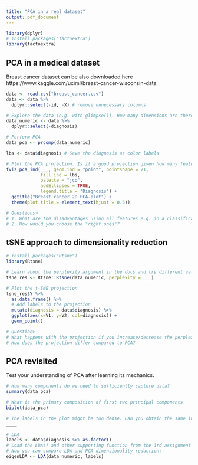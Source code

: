 ```yaml
---
title: "PCA in a real dataset"
output: pdf_document
---
```


```r
library(dplyr)
# install.packages("factoextra")
library(factoextra)
```

## PCA in a medical dataset
Breast cancer dataset can be also downloaded here https://www.kaggle.com/uciml/breast-cancer-wisconsin-data

```r
data <- read.csv("breast_cancer.csv")
data <- data %>% 
  dplyr::select(-id, -X) # remove unnecessary columns

# Explore the data (e.g. with glimpse()). How many dimensions are there?
data_numeric <- data %>% 
  dplyr::select(-diagnosis)

# Perform PCA
data_pca <- prcomp(data_numeric)

lbs <- data$diagnosis # Save the diagnosis as color labels

# Plot the PCA projection. Is it a good projection given how many features we have?
fviz_pca_ind(___, geom.ind = "point", pointshape = 21, 
             fill.ind = lbs,
             palette = "jco", 
             addEllipses = TRUE,
             legend.title = "Diagnosis") +
  ggtitle("Breast cancer 2D PCA-plot") +
  theme(plot.title = element_text(hjust = 0.5))

# Questions>
# 1. What are the disadvantages using all features e.g. in a classification task and visualization?  
# 2. How would you choose the "right ones"?
```

## tSNE approach to dimensionality reduction

```r
# install.packages("Rtsne")
library(Rtsne)

# Learn about the perplexity argument in the docs and try different values (suggested values are between 10 and 100)
tsne_res <- Rtsne::Rtsne(data_numeric, perplexity = ___)

# Plot the t-SNE projection
tsne_res$Y %>% 
  as.data.frame() %>%
  # Add labels to the projection
  mutate(diagnosis = data$diagnosis) %>% 
  ggplot(aes(x=V1, y=V2, col=diagnosis)) + 
  geom_point()

# Question>
# What happens with the projection if you increase/decrease the perplexity values?
# How does the projection differ compared to PCA?
```

## PCA revisited
Test your understanding of PCA after learning its mechanics.
```r
# How many components do we need to sufficiently capture data?
summary(data_pca)

# What is the primary composition of first two principal components
biplot(data_pca)

# The labels in the plot might be too dense. Can you obtain the same information other way?
____
```



```r
# LDA
labels <- data$diagnosis %>% as.factor()
# Load the LDA() and other supporting function from the 3rd assignment into the environment.
# Now you can compare LDA and PCA dimensionality reduction:
eigenLDA <- LDA(data_numeric, labels)
```
